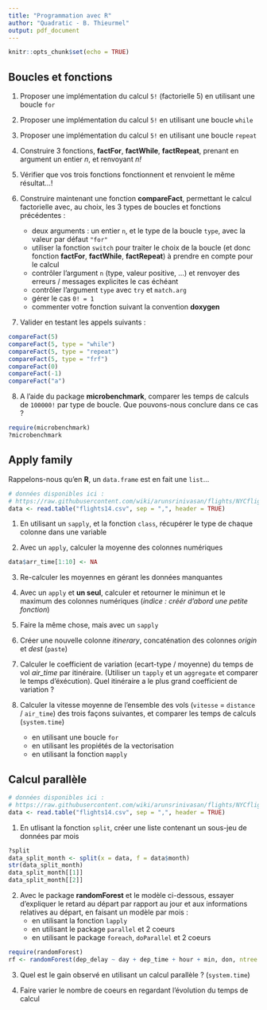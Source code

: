 ```yaml
---
title: "Programmation avec R"
author: "Quadratic - B. Thieurmel"
output: pdf_document
---
```


```r
knitr::opts_chunk$set(echo = TRUE)
```

## Boucles et fonctions

1. Proposer une implémentation du calcul ``5!`` (factorielle 5) en utilisant une boucle ``for``

2. Proposer une implémentation du calcul ``5!`` en utilisant une boucle ``while``

3. Proposer une implémentation du calcul ``5!`` en utilisant une boucle ``repeat``

4. Construire 3 fonctions, **factFor**,  **factWhile**,  **factRepeat**, prenant en argument un entier *n*, et renvoyant *n!*

5. Vérifier que vos trois fonctions fonctionnent et renvoient le même résultat...!

6. Construire maintenant une fonction **compareFact**, permettant le calcul factorielle avec, au choix, les 3 types de boucles et fonctions précédentes : 
    + deux arguments : un entier ``n``, et le type de la boucle ``type``, avec la valeur par défaut ``"for"``
    + utiliser la fonction ``switch`` pour traiter le choix de la boucle (et donc fonction  **factFor**,  **factWhile**,  **factRepeat**) à prendre en compte pour le calcul
    + contrôler l'argument ``n`` (type, valeur positive, ...)  et renvoyer des erreurs / messages explicites le cas échéant
    + contrôler l'argument ``type`` avec ``try`` et ``match.arg``
    + gérer le cas ``0! = 1``
    + commenter votre fonction suivant la convention **doxygen**

7. Valider en testant les appels suivants :

```r
compareFact(5)
compareFact(5, type = "while")
compareFact(5, type = "repeat")
compareFact(5, type = "frf")
compareFact(0)
compareFact(-1)
compareFact("a")
```

8. A l'aide du package **microbenchmark**, comparer les temps de calculs de ``100000!`` par type de boucle. Que pouvons-nous conclure dans ce cas ?

```r
require(microbenchmark)
?microbenchmark
```


## Apply family

Rappelons-nous qu'en  **R**, un ``data.frame`` est en fait une ``list``...

```r
# données disponibles ici :
# https://raw.githubusercontent.com/wiki/arunsrinivasan/flights/NYCflights14/flights14.csv
data <- read.table("flights14.csv", sep = ",", header = TRUE)
```


1. En utilisant un ``sapply``, et la fonction ``class``, récupérer le type de chaque colonne dans une variable

2. Avec un ``apply``, calculer la moyenne des colonnes numériques

```r
data$arr_time[1:10] <- NA
```

3. Re-calculer les moyennes en gérant les données manquantes


4. Avec un ``apply`` et **un seul**, calculer et retourner le minimun et le maximum des colonnes numériques (*indice : créér d'abord une petite fonction*)

5. Faire la même chose, mais avec un ``sapply``

6. Créer une nouvelle colonne *itinerary*, concaténation des colonnes *origin* et *dest* (``paste``)

7. Calculer le coefficient de variation (ecart-type / moyenne) du temps de vol *air_time* par itinéraire. (Utiliser un ``tapply`` et un ``aggregate`` et comparer le temps d'éxécution). Quel itinéraire a le plus grand coefficient de variation ? 

8. Calculer la vitesse moyenne de l'ensemble des vols (``vitesse`` = ``distance`` / ``air_time``) des trois façons suivantes, et comparer les temps de calculs (``system.time``)
    + en utilisant une boucle ``for``
    + en utilisant les propiétés de la vectorisation
    + en utilisant la fonction ``mapply``

## Calcul parallèle

```r
# données disponibles ici :
# https://raw.githubusercontent.com/wiki/arunsrinivasan/flights/NYCflights14/flights14.csv
data <- read.table("flights14.csv", sep = ",", header = TRUE)
```

1. En utlisant la fonction ``split``, créer une liste contenant un sous-jeu de données par mois

```r
?split
data_split_month <- split(x = data, f = data$month)
str(data_split_month)
data_split_month[[1]]
data_split_month[[2]]
```

2. Avec le package **randomForest** et le modèle ci-dessous, essayer d'expliquer le retard au départ par rapport au jour et aux informations relatives au départ, en faisant un modèle par mois :
    + en utilisant la fonction ``lapply``
    + en utilisant le package ``parallel`` et 2 coeurs
    + en utilisant le package ``foreach``, ``doParallel`` et 2 coeurs

```r
require(randomForest)
rf <- randomForest(dep_delay ~ day + dep_time + hour + min, don, ntree = 30)
```    

3. Quel est le gain observé en utilisant un calcul parallèle ? (``system.time``)

4. Faire varier le nombre de coeurs en regardant l'évolution du temps de calcul
